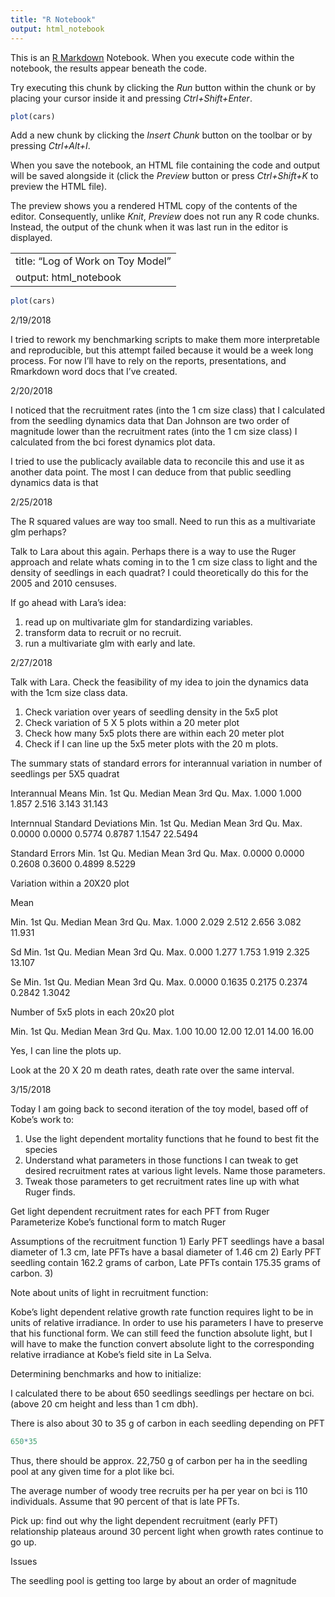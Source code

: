 ```yaml
---
title: "R Notebook"
output: html_notebook
---
```


This is an [R Markdown](http://rmarkdown.rstudio.com) Notebook. When you execute code within the notebook, the results appear beneath the code. 

Try executing this chunk by clicking the *Run* button within the chunk or by placing your cursor inside it and pressing *Ctrl+Shift+Enter*. 

```r
plot(cars)
```

Add a new chunk by clicking the *Insert Chunk* button on the toolbar or by pressing *Ctrl+Alt+I*.

When you save the notebook, an HTML file containing the code and output will be saved alongside it (click the *Preview* button or press *Ctrl+Shift+K* to preview the HTML file).

The preview shows you a rendered HTML copy of the contents of the editor. Consequently, unlike *Knit*, *Preview* does not run any R code chunks. Instead, the output of the chunk when it was last run in the editor is displayed.


---
title: "Log of Work on Toy Model"
output: html_notebook
---



```r
plot(cars)
```


2/19/2018

I tried to rework my benchmarking scripts to make them more interpretable and reproducible, but this attempt failed because it would be a week long process. For now I'll have to rely on the reports, presentations, and Rmarkdown word docs that I've created.

2/20/2018

I noticed that the recruitment rates (into the 1 cm size class) that I calculated from the seedling dynamics data that Dan Johnson are two order of magnitude lower than the recruitment rates (into the 1 cm size class) I calculated from the bci forest dynamics plot data.

I tried to use the publicacly available data to reconcile this and use it as another data point. The most I can deduce from that public seedling dynamics data is that 

2/25/2018

The R squared values are way too small. Need to run this as a multivariate glm perhaps? 

Talk to Lara about this again. Perhaps there is a way to use the Ruger approach and relate whats coming in to the 1 cm size class to light and the density of seedlings in each quadrat? I could theoretically do this for the 2005 and 2010 censuses. 


If go ahead with Lara's idea:

1. read up on multivariate glm for standardizing variables.
2. transform data to recruit or no recruit.
2. run a multivariate glm with early and late.


2/27/2018

Talk with Lara. Check the feasibility of my idea to join the dynamics data with the 1cm size class data.

1. Check variation over years of seedling density in the 5x5 plot
2. Check variation of 5 X 5 plots within a 20 meter plot
3. Check how many 5x5 plots there are within each 20 meter plot
4. Check if I can line up the 5x5 meter plots with the 20 m plots.



The summary stats of standard errors for interannual variation in number of seedlings per 5X5 quadrat

Interannual Means
Min. 1st Qu.  Median    Mean 3rd Qu.    Max. 
  1.000   1.000   1.857   2.516   3.143  31.143 


Internnual Standard Deviations
Min. 1st Qu.  Median    Mean 3rd Qu.    Max. 
 0.0000  0.0000  0.5774  0.8787  1.1547 22.5494

Standard Errors
Min. 1st Qu.  Median    Mean 3rd Qu.    Max. 
 0.0000  0.0000  0.2608  0.3600  0.4899  8.5229 



Variation within a 20X20 plot

Mean

Min. 1st Qu.  Median    Mean 3rd Qu.    Max. 
  1.000   2.029   2.512   2.656   3.082  11.931
  

Sd
Min. 1st Qu.  Median    Mean 3rd Qu.    Max. 
  0.000   1.277   1.753   1.919   2.325  13.107 

Se
Min. 1st Qu.  Median    Mean 3rd Qu.    Max. 
 0.0000  0.1635  0.2175  0.2374  0.2842  1.3042 



Number of 5x5 plots in each 20x20 plot

Min. 1st Qu.  Median    Mean 3rd Qu.    Max. 
   1.00   10.00   12.00   12.01   14.00   16.00




Yes, I can line the plots up.


Look at the 20 X 20 m death rates, death rate over the same interval. 


3/15/2018

Today I am going back to second iteration of the toy model, based off of Kobe's work to:

1. Use the light dependent mortality functions that he found to best fit the species
2. Understand what parameters in those functions I can tweak to get desired recruitment rates at various light levels. Name those parameters.
3. Tweak those parameters to get recruitment rates line up with what Ruger finds.


Get light dependent recruitment rates for each PFT from Ruger
Parameterize Kobe's functional form to match Ruger


Assumptions of the recruitment function
1) Early PFT seedlings have a basal diameter of 1.3 cm, late PFTs have a basal diameter of 1.46 cm
2) Early PFT seedling contain 162.2 grams of carbon, Late PFTs contain 175.35 grams of carbon.
3) 


Note about units of light in recruitment function:

Kobe's light dependent relative growth rate function requires light to be in units of relative irradiance. In order to use his parameters I have to preserve that his functional form. We can still feed the function absolute light, but I will have to make the function convert absolute light to the corresponding relative irradiance at Kobe's field site in La Selva. 


Determining benchmarks and how to initialize:

I calculated there to be about 650 seedlings seedlings per hectare on bci. (above 20 cm height and less than 1 cm dbh).

There is also about 30 to 35 g of carbon in each seedling depending on PFT 


```r
650*35
```

Thus, there should be approx. 22,750 g of carbon per ha in the seedling pool at any given time for a plot like bci.

The average number of woody tree recruits per ha per year on bci is 110 individuals. Assume that 90 percent of that is late PFTs.




Pick up: find out why the light dependent recruitment (early PFT) relationship plateaus around 30 percent light when growth rates continue to go up.











Issues

The seedling pool is getting too large by about an order of magnitude














